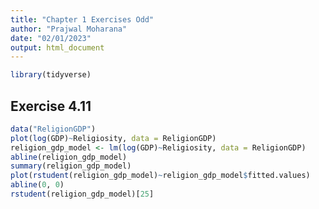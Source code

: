 ```yaml
---
title: "Chapter 1 Exercises Odd"
author: "Prajwal Moharana"
date: "02/01/2023"
output: html_document
---
```


```r
library(tidyverse)
```


## Exercise 4.11

```r
data("ReligionGDP")
plot(log(GDP)~Religiosity, data = ReligionGDP)
religion_gdp_model <- lm(log(GDP)~Religiosity, data = ReligionGDP)
abline(religion_gdp_model)
summary(religion_gdp_model)
plot(rstudent(religion_gdp_model)~religion_gdp_model$fitted.values)
abline(0, 0)
rstudent(religion_gdp_model)[25]
```

